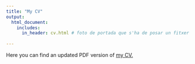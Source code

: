 ```yaml
---
title: "My CV"
output:
  html_document:
    includes:
      in_header: cv.html # foto de portada que s'ha de posar un fitxer jpeg a la carpeta 
     
---
```



Here you can find an updated PDF version of <a href="CV_BERNAT PUERTAS.pdf#" class="download" title="Download CV as PDF">my CV.</a>
